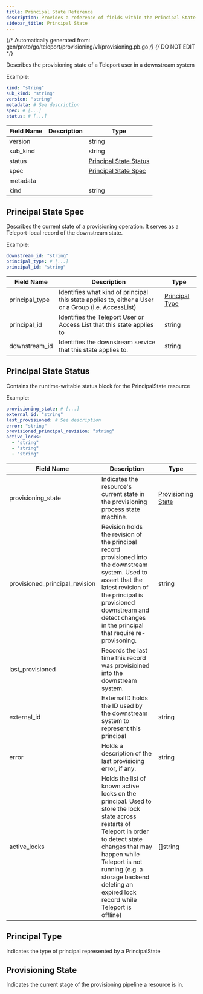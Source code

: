 ```yaml
---
title: Principal State Reference
description: Provides a reference of fields within the Principal State resource, which you can manage with tctl.
sidebar_title: Principal State
---
```

{/* Automatically generated from: gen/proto/go/teleport/provisioning/v1/provisioning.pb.go */}
{/* DO NOT EDIT */}

Describes the provisioning state of a Teleport user in a downstream system

Example:

```yaml
kind: "string"
sub_kind: "string"
version: "string"
metadata: # See description
spec: # [...]
status: # [...]
```
|Field Name|Description|Type|
|---|---|---|
|version||string|
|sub_kind||string|
|status||[Principal State Status](#principal-state-status)|
|spec||[Principal State Spec](#principal-state-spec)|
|metadata|||
|kind||string|

## Principal State Spec

Describes the current state of a provisioning operation. It serves as a Teleport-local record of the downstream state.


Example:

```yaml
downstream_id: "string"
principal_type: # [...]
principal_id: "string"
```

|Field Name|Description|Type|
|---|---|---|
|principal_type|Identifies what kind of principal this state applies to, either a User or a Group (i.e. AccessList)|[Principal Type](#principal-type)|
|principal_id|Identifies the Teleport User or Access List that this state applies to|string|
|downstream_id|Identifies the downstream service that this state applies to.|string|

## Principal State Status

Contains the runtime-writable status block for the PrincipalState resource


Example:

```yaml
provisioning_state: # [...]
external_id: "string"
last_provisioned: # See description
error: "string"
provisioned_principal_revision: "string"
active_locks: 
  - "string"
  - "string"
  - "string"
```

|Field Name|Description|Type|
|---|---|---|
|provisioning_state|Indicates the resource's current state in the provisioning process state machine.|[Provisioning State](#provisioning-state)|
|provisioned_principal_revision|Revision holds the revision of the principal record provisioned into the downstream system. Used to assert that the latest revision of the principal is provisioned downstream and detect changes in the principal that require re-provisoning.|string|
|last_provisioned|Records the last time this record was provisioined into the downstream system.||
|external_id|ExternalID holds the ID used by the downstream system to represent this principal|string|
|error|Holds a description of the last provisioing error, if any.|string|
|active_locks|Holds the list of known active locks on the principal. Used to store the lock state across restarts of Teleport in order to detect state changes that may happen while Teleport is not running (e.g. a storage backend deleting an expired lock record while Teleport is offline)|[]string|

## Principal Type

Indicates the type of principal represented by a PrincipalState


## Provisioning State

Indicates the current stage of the provisioning pipeline a resource is in.


